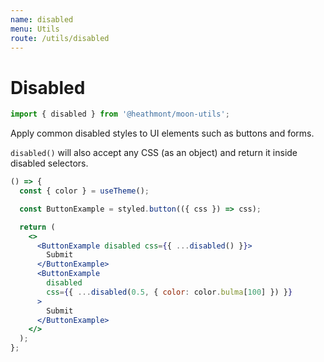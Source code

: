 ```yaml
---
name: disabled
menu: Utils
route: /utils/disabled
---
```


# Disabled

```js
import { disabled } from '@heathmont/moon-utils';
```

Apply common disabled styles to UI elements such as buttons and forms.

`disabled()` will also accept any CSS (as an object) and return it inside disabled selectors.

```jsx react-live
() => {
  const { color } = useTheme();

  const ButtonExample = styled.button(({ css }) => css);

  return (
    <>
      <ButtonExample disabled css={{ ...disabled() }}>
        Submit
      </ButtonExample>
      <ButtonExample
        disabled
        css={{ ...disabled(0.5, { color: color.bulma[100] }) }}
      >
        Submit
      </ButtonExample>
    </>
  );
};
```
